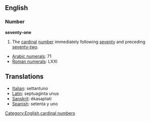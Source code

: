 ==English==
=== Number ===
'''seventy-one'''

#The [[cardinal]] [[number]] immediately following [[seventy]] and preceding [[seventy-two]].

*[[w:Arabic Numerals|Arabic numerals]]: 71
*[[w:Roman numerals|Roman numerals]]: LXXI

==Translations==
*[[Italian]]: settantuno
*[[Latin]]: septuaginta unus
*[[Sanskrit]]: ékasaptati
*[[Spanish]]: setenta y uno

[[Category:English cardinal numbers]]